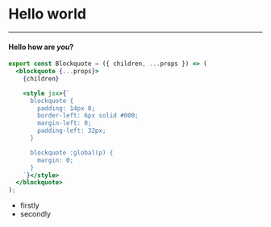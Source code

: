 # Hello world


---
#### Hello how are _you_?

```jsx
export const Blockquote = ({ children, ...props }) => (
  <blockquote {...props}>
    {children}

    <style jsx>{`
      blockquote {
        padding: 14px 0;
        border-left: 6px solid #000;
        margin-left: 0;
        padding-left: 32px;
      }

      blockquote :global(p) {
        margin: 0;
      }
    `}</style>
  </blockquote>
);

```


* firstly
* secondly